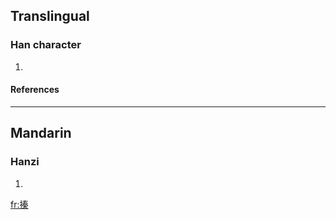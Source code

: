 ==Translingual==
===Han character===
{{Han char|rn=64|rad=手|as=10|sn=13|four=|canj=手手大木 (QQKD)}}
# {{defn|Han|sort=手10}}
====References====
{{Han ref|kx=0448.240|dkj=12527|dj=0799.150|hdz=31928.040|uh=6438|ud=25656}}
----
==Mandarin==
===Hanzi===
{{cmn-hanzi|pin=[[xí]] (xi2), [[xié]] (xie2), [[zhēn]] (zhen1)|wg=hsi<sup>2</sup>, hsieh<sup>2</sup>, chen<sup>1</sup>}}
# {{defn|Mandarin}}






[[fr:搸]]